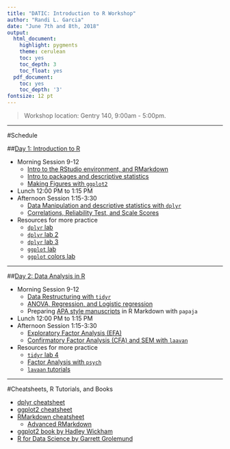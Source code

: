 ```yaml
---
title: "DATIC: Introduction to R Workshop"
author: "Randi L. Garcia"
date: "June 7th and 8th, 2018"
output:
  html_document:
    highlight: pygments
    theme: cerulean
    toc: yes
    toc_depth: 3
    toc_float: yes
  pdf_document:
    toc: yes
    toc_depth: '3'
fontsize: 12 pt
---
```


 > Workshop location: Gentry 140, 9:00am - 5:00pm.

***

#Schedule

##[Day 1: Introduction to R](Day 1 Slides.pdf)

  + Morning Session 9-12
    - [Intro to the RStudio environment, and RMarkdown](intro_to_R.html)
    - [Intro to packages and descriptive statistics](packages_descriptives.html)
    - [Making Figures with `ggplot2`](intro_to_ggplot2.html)
  + Lunch 12:00 PM to 1:15 PM 
  + Afternoon Session 1:15-3:30
    - [Data Manipulation and descriptive statistics with `dplyr`](intro_to_dplyr.html)
    - [Correlations, Reliability Test, and Scale Scores](cor_reliability_ttest.html)
  + Resources for more practice
    - [`dplyr` lab](https://beanumber.github.io/sds192/lab-single_table.html)
    - [`dplyr` lab 2](https://beanumber.github.io/sds192/lab-group_by.html)
    - [`dplyr` lab 3](https://beanumber.github.io/sds192/lab-join.html)
    - [`ggplot` lab](https://beanumber.github.io/sds192/lab-ggplot2.html)
    - [`ggplot` colors lab](https://beanumber.github.io/sds192/lab-colorbrewer-ggthemes.html)

***

##[Day 2: Data Analysis in R](Day 2 Slides.pdf)

  + Morning Session 9-12
    - [Data Restructuring with `tidyr`](Data_manipulation_with_tidyr.html)
    - [ANOVA, Regression, and Logistic regression](ANOVA_and_regression.html)
    - Preparing [APA style manuscripts](Papaja.pdf) in R Markdown with `papaja`
  + Lunch 12:00 PM to 1:15 PM  
  + Afternoon Session 1:15-3:30
    - [Exploratory Factor Analysis (EFA)](Exploratory_Factor_Analysis.html)
    - [Confirmatory Factor Analysis (CFA) and SEM with `laavan`](Confirmatory_Factor_Analysis_and_SEM.html)
  + Resources for more practice
    - [`tidyr` lab 4](https://beanumber.github.io/sds192/lab-tidy.html)
    - [Factor Analysis with `psych`](factor.pdf)
    - [`lavaan` tutorials](http://lavaan.ugent.be/tutorial/)

***

#Cheatsheets, R Tutorials, and Books

  + [dplyr cheatsheet](https://www.rstudio.com/wp-content/uploads/2015/02/data-wrangling-cheatsheet.pdf)
  + [ggplot2 cheatsheet](https://www.rstudio.com/wp-content/uploads/2016/11/ggplot2-cheatsheet-2.1.pdf)
  + [RMarkdown cheatsheet](https://www.rstudio.com/wp-content/uploads/2016/03/rmarkdown-cheatsheet-2.0.pdf) 
      - [Advanced RMarkdown](http://rmarkdown.rstudio.com/authoring_pandoc_markdown.html)
  + [ggplot2 book by Hadley Wickham](http://ms.mcmaster.ca/~bolker/misc/ggplot2-book.pdf)
  + [R for Data Science by Garrett Grolemund](http://r4ds.had.co.nz/index.html)



